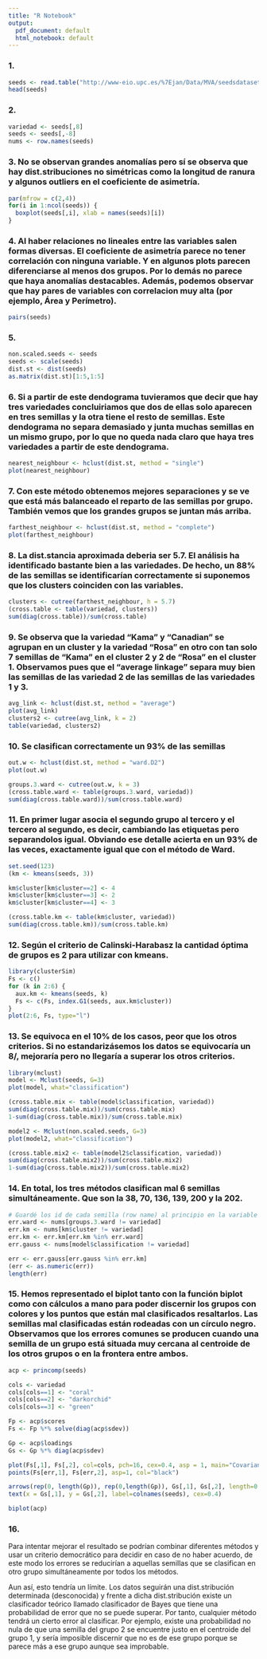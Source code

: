 ```yaml
---
title: "R Notebook"
output:
  pdf_document: default
  html_notebook: default
---
```


### 1.

```r
seeds <- read.table("http://www-eio.upc.es/%7Ejan/Data/MVA/seedsdataset.dat", col.names = c("Area", "Perimeter", "Compacidad", "longitud", "ancho", "coef.asimetria", "long.ranura", "variedad"))
head(seeds)
```

### 2.

```r
variedad <- seeds[,8]
seeds <- seeds[,-8]
nums <- row.names(seeds)
```

### 3. No se observan grandes anomalías pero sí se observa que hay dist.stribuciones no simétricas como la longitud de ranura y algunos outliers en el coeficiente de asimetría.

```r
par(mfrow = c(2,4))
for(i in 1:ncol(seeds)) {
  boxplot(seeds[,i], xlab = names(seeds)[i])
}
```

### 4. Al haber relaciones no lineales entre las variables salen formas diversas. El coeficiente de asimetría parece no tener correlación con ninguna variable. Y en algunos plots parecen diferenciarse al menos dos grupos. Por lo demás no parece que haya anomalías destacables. Además, podemos observar que hay pares de variables con correlacion muy alta (por ejemplo, Área y Perímetro).

```r
pairs(seeds)
```

### 5.

```r
non.scaled.seeds <- seeds
seeds <- scale(seeds)
dist.st <- dist(seeds)
as.matrix(dist.st)[1:5,1:5]
```

### 6. Si a partir de este dendograma tuvieramos que decir que hay tres variedades concluiriamos que dos de ellas solo aparecen en tres semillas y la otra tiene el resto de semillas. Este dendograma no separa demasiado y junta muchas semillas en un mismo grupo, por lo que no queda nada claro que haya tres variedades a partir de este dendograma.

```r
nearest_neighbour <- hclust(dist.st, method = "single")
plot(nearest_neighbour)
```

### 7. Con este método obtenemos mejores separaciones y se ve que está más balanceado el reparto de las semillas por grupo. También vemos que los grandes grupos se juntan más arriba.

```r
farthest_neighbour <- hclust(dist.st, method = "complete")
plot(farthest_neighbour)
```

### 8. La dist.stancia aproximada deberia ser $5.7$. El análisis ha identificado bastante bien a las variedades. De hecho, un $88\%$ de las semillas se identificarían correctamente si suponemos que los clusters coinciden con las variables.

```r
clusters <- cutree(farthest_neighbour, h = 5.7)
(cross.table <- table(variedad, clusters))
sum(diag(cross.table))/sum(cross.table)
```

### 9. Se observa que la variedad "Kama" y "Canadian" se agrupan en un cluster y la variedad "Rosa" en otro con tan solo 7 semillas de "Kama" en el cluster 2 y 2 de "Rosa" en el cluster 1. Observamos pues que el "average linkage" separa muy bien las semillas de las variedad 2 de las semillas de las variedades 1 y 3.

```r
avg_link <- hclust(dist.st, method = "average")
plot(avg_link)
clusters2 <- cutree(avg_link, k = 2)
table(variedad, clusters2)
```

### 10. Se clasifican correctamente un $93\%$ de las semillas

```r
out.w <- hclust(dist.st, method = "ward.D2")
plot(out.w)

groups.3.ward <- cutree(out.w, k = 3)
(cross.table.ward <- table(groups.3.ward, variedad))
sum(diag(cross.table.ward))/sum(cross.table.ward)
```

### 11. En primer lugar asocia el segundo grupo al tercero y el tercero al segundo, es decir, cambiando las etiquetas pero separandolos igual. Obviando ese detalle acierta en un $93\%$ de las veces, exactamente igual que con el método de Ward.

```r
set.seed(123)
(km <- kmeans(seeds, 3))

km$cluster[km$cluster==2] <- 4
km$cluster[km$cluster==3] <- 2
km$cluster[km$cluster==4] <- 3

(cross.table.km <- table(km$cluster, variedad))
sum(diag(cross.table.km))/sum(cross.table.km)
```

### 12. Según el criterio de Calinski-Harabasz la cantidad óptima de grupos es 2 para utilizar con kmeans.

```r
library(clusterSim)
Fs <- c()
for (k in 2:6) {
  aux.km <- kmeans(seeds, k)
  Fs <- c(Fs, index.G1(seeds, aux.km$cluster))
}
plot(2:6, Fs, type="l")
```

### 13. Se equivoca en el 10% de los casos, peor que los otros criterios. Si no estandarizásemos los datos se equivocaría un $8/%$, mejoraría pero no llegaría a superar los otros criterios.

```r
library(mclust)
model <- Mclust(seeds, G=3)
plot(model, what="classification")

(cross.table.mix <- table(model$classification, variedad))
sum(diag(cross.table.mix))/sum(cross.table.mix)
1-sum(diag(cross.table.mix))/sum(cross.table.mix)
```

```r
model2 <- Mclust(non.scaled.seeds, G=3)
plot(model2, what="classification")

(cross.table.mix2 <- table(model2$classification, variedad))
sum(diag(cross.table.mix2))/sum(cross.table.mix2)
1-sum(diag(cross.table.mix2))/sum(cross.table.mix2)
```

### 14. En total, los tres métodos clasifican mal 6 semillas simultáneamente. Que son la 38, 70, 136, 139, 200 y la 202.

```r
# Guardé los id de cada semilla (row name) al principio en la variable nums
err.ward <- nums[groups.3.ward != variedad]
err.km <- nums[km$cluster != variedad]
err.km <- err.km[err.km %in% err.ward]
err.gauss <- nums[model$classification != variedad]

err <- err.gauss[err.gauss %in% err.km]
(err <- as.numeric(err))
length(err)
```

### 15. Hemos representado el biplot tanto con la función biplot como con cálculos a mano para poder discernir los grupos con colores y los puntos que están mal clasificados resaltarlos. Las semillas mal clasificadas están rodeadas con un círculo negro. Observamos que los errores comunes se producen cuando una semilla de un grupo está situada muy cercana al centroide de los otros grupos o en la frontera entre ambos.

```r
acp <- princomp(seeds)

cols <- variedad
cols[cols==1] <- "coral"
cols[cols==2] <- "darkorchid"
cols[cols==3] <- "green"

Fp <- acp$scores
Fs <- Fp %*% solve(diag(acp$sdev))

Gp <- acp$loadings
Gs <- Gp %*% diag(acp$sdev)

plot(Fs[,1], Fs[,2], col=cols, pch=16, cex=0.4, asp = 1, main="Covariance biplot", xlab="comp1", ylab="comp2")
points(Fs[err,1], Fs[err,2], asp=1, col="black")

arrows(rep(0, length(Gp)), rep(0,length(Gp)), Gs[,1], Gs[,2], length=0.1, angle=10)
text(x = Gs[,1], y = Gs[,2], label=colnames(seeds), cex=0.4)

biplot(acp)
```

### 16. 

Para intentar mejorar el resultado se podrían combinar diferentes métodos y usar un criterio democrático para decidir en caso de no haber acuerdo, de este modo los errores se reducirían a aquellas semillas que se clasifican en otro grupo simultáneamente por todos los métodos. 

Aun así, esto tendría un límite. Los datos seguirán una dist.stribución determinada (desconocida) y frente a dicha dist.stribución existe un clasificador teórico llamado clasificador de Bayes que tiene una probabilidad de error que no se puede superar. Por tanto, cualquier método tendrá un cierto error al clasificar. Por ejemplo, existe una probabilidad no nula de que una semilla del grupo 2 se encuentre justo en el centroide del grupo 1, y sería imposible discernir que no es de ese grupo porque se parece más a ese grupo aunque sea improbable.





